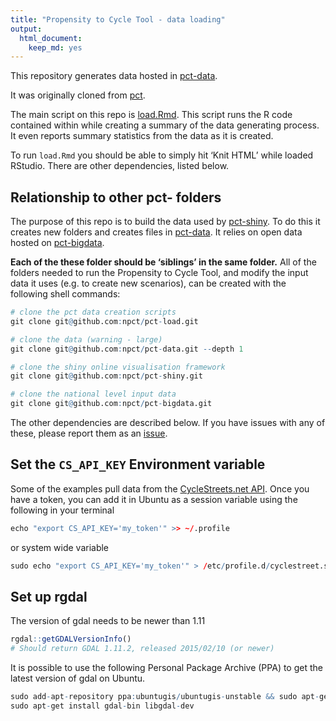 ```yaml
---
title: "Propensity to Cycle Tool - data loading"
output:
  html_document:
    keep_md: yes
---
```


This repository generates data hosted in [pct-data](https://github.com/npct/pct-data).

It was originally cloned from [pct](https://github.com/npct/pct).

The main script on this repo is [load.Rmd](https://github.com/npct/pct-load/blob/master/load.Rmd).
This script runs the R code contained within while creating a summary of the data generating process.
It even reports summary statistics from the data as it is created.

To run `load.Rmd` you should be able to simply hit 'Knit HTML' while loaded RStudio.
There are other dependencies, listed below.

## Relationship to other pct- folders

The purpose of this repo is to build the data used by [pct-shiny](https://github.com/npct/pct-shiny).
To do this it creates new folders and creates files in [pct-data](https://github.com/npct/pct-data).
It relies on open data hosted on [pct-bigdata](https://github.com/npct/pct-bigdata/).

**Each of the these folder should be 'siblings' in the same folder.**
All of the folders needed to run the Propensity to Cycle Tool, and modify the input data it uses (e.g. to create new scenarios), can be created with the following shell commands:

```r
# clone the pct data creation scripts
git clone git@github.com:npct/pct-load.git 

# clone the data (warning - large)
git clone git@github.com:npct/pct-data.git --depth 1

# clone the shiny online visualisation framework
git clone git@github.com:npct/pct-shiny.git 

# clone the national level input data
git clone git@github.com:npct/pct-bigdata.git 
```

The other dependencies are described below.
If you have issues with any of these, please report them as an [issue](https://github.com/npct/pct-load/issues).

## Set the `CS_API_KEY` Environment variable

Some of the examples pull data from the
[CycleStreets.net API](http://www.cyclestreets.net/api/).
Once you have a token, you can add it in Ubuntu as
a session variable using the following in your terminal

```r
echo "export CS_API_KEY='my_token'" >> ~/.profile
```

or system wide variable

```r
sudo echo "export CS_API_KEY='my_token'" > /etc/profile.d/cyclestreet.sh
```

## Set up rgdal

The version of gdal needs to be newer than 1.11
```r
rgdal::getGDALVersionInfo()
# Should return GDAL 1.11.2, released 2015/02/10 (or newer)

```

It is possible to use the following Personal Package Archive (PPA) to get the latest version of gdal on Ubuntu.

```r
sudo add-apt-repository ppa:ubuntugis/ubuntugis-unstable && sudo apt-get update
sudo apt-get install gdal-bin libgdal-dev
```
